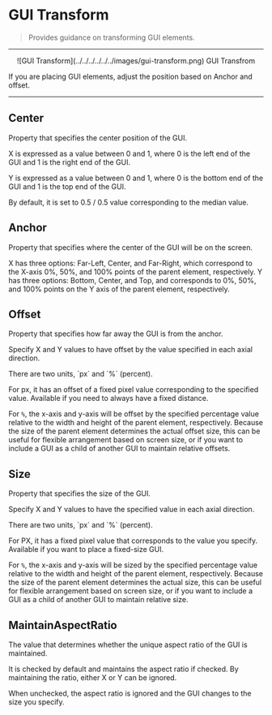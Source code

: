 
# GUI Transform

> Provides guidance on transforming GUI elements.

---

<center>
  ![GUI Transform](../../../../../../images/gui-transform.png) GUI Transfrom
</center>

If you are placing GUI elements, adjust the position based on Anchor and offset.

---

## Center

Property that specifies the center position of the GUI.

X is expressed as a value between 0 and 1, where 0 is the left end of the GUI and 1 is the right end of the GUI.

Y is expressed as a value between 0 and 1, where 0 is the bottom end of the GUI and 1 is the top end of the GUI.

By default, it is set to 0.5 / 0.5 value corresponding to the median value.

## Anchor

Property that specifies where the center of the GUI will be on the screen.

<Callout type="info" emoji="ℹ️">
  X has three options: Far-Left, Center, and Far-Right, which correspond to the
  X-axis 0%, 50%, and 100% points of the parent element, respectively.
</Callout>

<Callout type="info" emoji="ℹ️">
  Y has three options: Bottom, Center, and Top, and corresponds to 0%, 50%, and
  100% points on the Y axis of the parent element, respectively.
</Callout>

## Offset

Property that specifies how far away the GUI is from the anchor.

Specify X and Y values to have offset by the value specified in each axial direction.

<Callout type="info" emoji="ℹ️">
  There are two units, `px` and `%` (percent).
</Callout>

For px, it has an offset of a fixed pixel value corresponding to the specified value. Available if you need to always have a fixed distance.

For `%`, the x-axis and y-axis will be offset by the specified percentage value relative to the width and height of the parent element, respectively. Because the size of the parent element determines the actual offset size, this can be useful for flexible arrangement based on screen size, or if you want to include a GUI as a child of another GUI to maintain relative offsets.

## Size

Property that specifies the size of the GUI.

Specify X and Y values to have the specified value in each axial direction.

<Callout type="info" emoji="ℹ️">
  There are two units, `px` and `%` (percent).
</Callout>

For PX, it has a fixed pixel value that corresponds to the value you specify. Available
if you want to place a fixed-size GUI.

For `%`, the x-axis and y-axis will be sized by the specified percentage value relative to the width and height of the parent element, respectively. Because the size of the parent element determines the actual size, this can be useful for flexible arrangement based on screen size, or if you want to include a GUI as a child of another GUI to maintain relative size.

## MaintainAspectRatio

The value that determines whether the unique aspect ratio of the GUI is maintained.

It is checked by default and maintains the aspect ratio if checked. By maintaining the ratio, either X or Y can be ignored.

When unchecked, the aspect ratio is ignored and the GUI changes to the size you specify.

